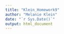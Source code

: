 ```yaml
---
title: "Klein_Homework9"
author: "Melanie Klein"
date: "`r Sys.Date()`"
output: html_document
---
```


